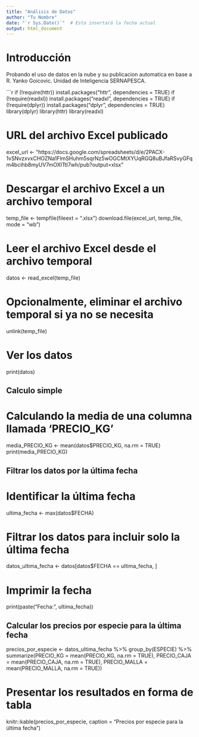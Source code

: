 ---
title: "Análisis de Datos"
author: "Tu Nombre"
date: "`r Sys.Date()`"  # Esto insertará la fecha actual
output: html_document
---

# Introducción

Probando el uso de datos en la nube y su publicacion automatica en base a R.
Yanko Goicovic. Unidad de Inteligencia SERNAPESCA.

```{r}
if (!require(httr)) install.packages("httr", dependencies = TRUE)
if (!require(readxl)) install.packages("readxl", dependencies = TRUE)
if (!require(dplyr)) install.packages("dplyr", dependencies = TRUE)
library(dplyr)
library(httr)
library(readxl)


# URL del archivo Excel publicado
excel_url <- "https://docs.google.com/spreadsheets/d/e/2PACX-1vSNvzxvxCHOZNa1FlmSHuhm5sqrNz5wOGCMtXYUqRGQ8uBJfaRSvyGFqm4bcihb8myUV7mOXlTtI7wh/pub?output=xlsx"

# Descargar el archivo Excel a un archivo temporal
temp_file <- tempfile(fileext = ".xlsx")
download.file(excel_url, temp_file, mode = "wb")

# Leer el archivo Excel desde el archivo temporal
datos <- read_excel(temp_file)

# Opcionalmente, eliminar el archivo temporal si ya no se necesita
unlink(temp_file)

# Ver los datos
print(datos)

## Calculo simple ####
# Calculando la media de una columna llamada 'PRECIO_KG'
media_PRECIO_KG <- mean(datos$PRECIO_KG, na.rm = TRUE)
print(media_PRECIO_KG)

## Filtrar los datos por la última fecha ##
# Identificar la última fecha
ultima_fecha <- max(datos$FECHA)

# Filtrar los datos para incluir solo la última fecha
datos_ultima_fecha <- datos[datos$FECHA == ultima_fecha, ]

# Imprimir la fecha
print(paste("Fecha:", ultima_fecha))

## Calcular los precios por especie para la última fecha ##
precios_por_especie <- datos_ultima_fecha %>%
  group_by(ESPECIE) %>%
  summarize(PRECIO_KG = mean(PRECIO_KG, na.rm = TRUE),
            PRECIO_CAJA = mean(PRECIO_CAJA, na.rm = TRUE),
            PRECIO_MALLA = mean(PRECIO_MALLA, na.rm = TRUE))

# Presentar los resultados en forma de tabla
knitr::kable(precios_por_especie, caption = "Precios por especie para la última fecha")
